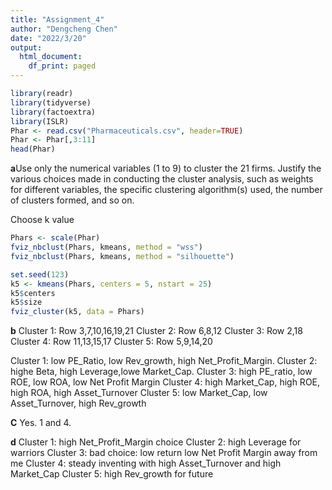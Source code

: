 ---
title: "Assignment_4"
author: "Dengcheng Chen"
date: "2022/3/20"
output:
  html_document:
    df_print: paged
---


```{r}
library(readr)
library(tidyverse)
library(factoextra)
library(ISLR)
Phar <- read.csv("Pharmaceuticals.csv", header=TRUE)
Phar <- Phar[,3:11]
head(Phar)
```

**a**Use only the numerical variables (1 to 9) to cluster the 21 firms. Justify the various choices made in conducting the cluster analysis, such as weights for different variables, the specific clustering algorithm(s) used, the number of clusters formed, and so on.


Choose k value
```{r}
Phars <- scale(Phar)
fviz_nbclust(Phars, kmeans, method = "wss")
fviz_nbclust(Phars, kmeans, method = "silhouette")
```


```{r}
set.seed(123)
k5 <- kmeans(Phars, centers = 5, nstart = 25)
k5$centers
k5$size
fviz_cluster(k5, data = Phars)
```
**b**
Cluster 1: Row 3,7,10,16,19,21
Cluster 2: Row 6,8,12
Cluster 3: Row 2,18
Cluster 4: Row 11,13,15,17
Cluster 5: Row 5,9,14,20

Cluster 1: low PE_Ratio, low Rev_growth, high Net_Profit_Margin.
Cluster 2: highe Beta, high Leverage,lowe Market_Cap.
Cluster 3: high PE_ratio, low ROE, low ROA, low Net Profit Margin
Cluster 4: high Market_Cap, high ROE, high ROA, high Asset_Turnover
Cluster 5: low Market_Cap, low Asset_Turnover, high Rev_growth


**C**
Yes. 1 and 4.

**d**
Cluster 1: high Net_Profit_Margin choice
Cluster 2: high Leverage for warriors 
Cluster 3: bad choice: low return low Net Profit Margin away from me 
Cluster 4: steady inventing with high Asset_Turnover and high Market_Cap
Cluster 5: high Rev_growth for future




